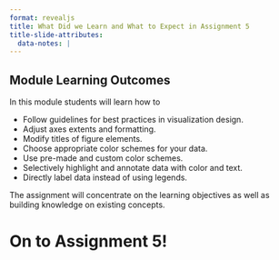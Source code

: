 ```yaml
---
format: revealjs
title: What Did we Learn and What to Expect in Assignment 5
title-slide-attributes:
  data-notes: |
---
```


## Module Learning Outcomes

In this module students will learn how to

- Follow guidelines for best practices in visualization design.
- Adjust axes extents and formatting.
- Modify titles of figure elements.
- Choose appropriate color schemes for your data.
- Use pre-made and custom color schemes.
- Selectively highlight and annotate data with color and text.
- Directly label data instead of using legends.

::: {.notes}
The assignment will concentrate on the learning objectives as well as building knowledge on existing concepts.
:::

# On to Assignment 5!
